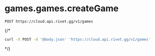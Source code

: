 # games.games.createGame
```
POST https://cloud.api.rivet.gg/v1/games
```


{/*<RequestExample>
```bash curl
curl -X POST -d '@body.json' 'https://cloud.api.rivet.gg/v1/games'
```
</RequestExample>*/}
